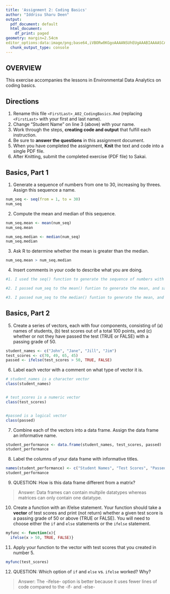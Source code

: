 ```yaml
---
title: 'Assignment 2: Coding Basics'
author: "Iddrisu Sharu Deen"
output:
  pdf_document: default
  html_document:
    df_print: paged
geometry: margin=2.54cm
editor_options:data:image/png;base64,iVBORw0KGgoAAAANSUhEUgAAABIAAAASCAYAAABWzo5XAAAAbElEQVR4Xs2RQQrAMAgEfZgf7W9LAguybljJpR3wEse5JOL3ZObDb4x1loDhHbBOFU6i2Ddnw2KNiXcdAXygJlwE8OFVBHDgKrLgSInN4WMe9iXiqIVsTMjH7z/GhNTEibOxQswcYIWYOR/zAjBJfiXh3jZ6AAAAAElFTkSuQmCC
  chunk_output_type: console
---
```


## OVERVIEW

This exercise accompanies the lessons in Environmental Data Analytics on coding basics.

## Directions

1.  Rename this file `<FirstLast>_A02_CodingBasics.Rmd` (replacing `<FirstLast>` with your first and last name).
2.  Change "Student Name" on line 3 (above) with your name.
3.  Work through the steps, **creating code and output** that fulfill each instruction.
4.  Be sure to **answer the questions** in this assignment document.
5.  When you have completed the assignment, **Knit** the text and code into a single PDF file.
6.  After Knitting, submit the completed exercise (PDF file) to Sakai.

## Basics, Part 1

1.  Generate a sequence of numbers from one to 30, increasing by threes. Assign this sequence a name.

```r
num_seq <- seq(from = 1, to = 30)
num_seq
```

2.  Compute the mean and median of this sequence.

```r
num_seq.mean <- mean(num_seq)
num_seq.mean

num_seq.median <- median(num_seq)
num_seq.median
```

3.  Ask R to determine whether the mean is greater than the median.

```r
num_seq.mean > num_seq.median

```

4.  Insert comments in your code to describe what you are doing. 

```r
#1. I used the seq() function to generate the sequence of numbers with the from, to arguments denoting the start and end numbers, and saved the generated sequence in the variable num_seq.

#2. I passed num_seq to the mean() funtion to generate the mean, and saved the result in the variable num_seq.mean

#3. I passed num_seq to the median() funtion to generate the mean, and saved the result in the variable num_seq.median

```

## Basics, Part 2

5.  Create a series of vectors, each with four components, consisting of (a) names of students, (b) test scores out of a total 100 points, and (c) whether or not they have passed the test (TRUE or FALSE) with a passing grade of 50.

```r
student_names <- c("John", "Jane", "Jill", "Jim")
test_scores <- c(70, 49, 65, 45)
passed <- ifelse(test_scores > 50, TRUE, FALSE)

```

6.  Label each vector with a comment on what type of vector it is.

```r
# student_names is a character vector
class(student_names)


# test_scores is a numeric vector
class(test_scores)


#passed is a logical vector
class(passed)
```

7.  Combine each of the vectors into a data frame. Assign the data frame an informative name.

```r
student_performance <- data.frame(student_names, test_scores, passed)
student_performance
```

8.  Label the columns of your data frame with informative titles.

```r
names(student_performance) <- c("Student Names", "Test Scores", "Passed")
student_performance
```

9.  QUESTION: How is this data frame different from a matrix?

> Answer: Data frames can contain multpile datatypes whereas matrices can only contain one datatype. 

10. Create a function with an if/else statement. Your function should take a **vector** of test scores and print (not return) whether a given test score is a passing grade of 50 or above (TRUE or FALSE). You will need to choose either the `if` and `else` statements or the `ifelse` statement. 

```r
myfunc <- function(x){
  ifelse(x > 50, TRUE, FALSE)}


```

11. Apply your function to the vector with test scores that you created in number 5.

```r
myfunc(test_scores)
```

12. QUESTION: Which option of `if` and `else` vs. `ifelse` worked? Why?

> Answer: The -ifelse- option is better because it uses fewer lines of code compared to the -if- and -else-
